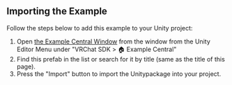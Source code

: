 ## Importing the Example
Follow the steps below to add this example to your Unity project:
1. Open [the Example Central Window](/sdk/example-central) from the window from the Unity Editor Menu under "VRChat SDK > 🏠 Example Central"
3. Find this prefab in the list or search for it by title (same as the title of this page).
4. Press the "Import" button to import the Unitypackage into your project.